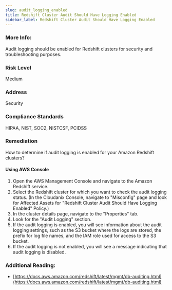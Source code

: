 ```yaml
---
slug: audit_logging_enabled
title: Redshift Cluster Audit Should Have Logging Enabled
sidebar_label: Redshift Cluster Audit Should Have Logging Enabled
---
```


### More Info:

Audit logging should be enabled for Redshift clusters for security and troubleshooting purposes.

### Risk Level

Medium

### Address

Security

### Compliance Standards

HIPAA, NIST, SOC2, NISTCSF, PCIDSS

### Remediation

How to determine if audit logging is enabled for your Amazon Redshift clusters?

#### Using AWS Console

1. Open the AWS Management Console and navigate to the Amazon Redshift service.
2. Select the Redshift cluster for which you want to check the audit logging status.
    (In the Cloudanix Console, navigate to "Misconfig" page and look for Affected Assets for "Redshift Cluster Audit Should Have Logging Enabled" Policy.)
3. In the cluster details page, navigate to the "Properties" tab.
4. Look for the "Audit Logging" section.
5. If the audit logging is enabled, you will see information about the audit logging settings, such as the S3 bucket where the logs are stored, the prefix for log file names, and the IAM role used for access to the S3 bucket.
6. If the audit logging is not enabled, you will see a message indicating that audit logging is disabled.

### Additional Reading:

- [https://docs.aws.amazon.com/redshift/latest/mgmt/db-auditing.html](https://docs.aws.amazon.com/redshift/latest/mgmt/db-auditing.html) 

